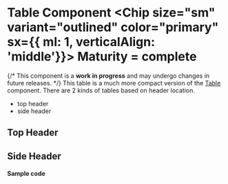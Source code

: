 


<Meta of={TableStories} />

# Table Component <Chip size="sm" variant="outlined" color="primary" sx={{ ml: 1, verticalAlign: 'middle'}}> Maturity = complete </Chip>
{/* <Alert color="warning" variant="soft">
  This component is a <b>work in progress</b> and may undergo changes in future releases.
</Alert> */}
This table is a much more compact version of the [Table](https://switchless.cashflowy.io/?path=/docs/exported-via-npm-styled-page-table--docs) component.
There are 2 kinds of tables based on header location. 
- top header 
- side header

## Top Header
<Canvas of={TableStories.TopHeader} title="Top Header" />

## Side Header
<Canvas of={TableStories.SideHeader} title="Side Header" />


#### Sample code
```jsx
import {CompactTable} from 'switchless';
export default function SideHeaderExample(){
  return 
    <Table type="sideHeader">
      <tbody>
          <tr >
            <td>Name</td>
            <td>Alex J V</td>
          </tr>
          <tr >
            <td>Age</td>
            <td>35</td>
          </tr>
          <tr >
            <td>Vehicle</td>
            <td>Duster</td>
          </tr>
      </tbody>
    </Table>
  
}
```
